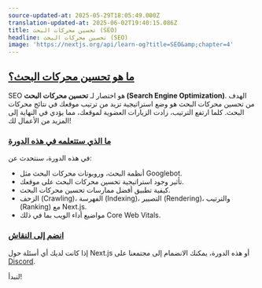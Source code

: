 ```yaml
---
source-updated-at: 2025-05-29T18:05:49.000Z
translation-updated-at: 2025-06-02T19:40:15.086Z
title: تحسين محركات البحث (SEO)
headline: تحسين محركات البحث (SEO)
image: 'https://nextjs.org/api/learn-og?title=SEO&amp;chapter=4'
---
```


[ما هو تحسين محركات البحث؟](#what-is-seo)
----------------------------

SEO هو اختصار لـ **تحسين محركات البحث (Search Engine Optimization)**. الهدف من تحسين محركات البحث هو وضع استراتيجية تزيد من ترتيب موقعك في نتائج محركات البحث. كلما ارتفع الترتيب، زادت الزيارات العضوية لموقعك، مما يؤدي في النهاية إلى المزيد من الأعمال لك!

### [ما الذي ستتعلمه في هذه الدورة](#what-youll-learn-in-this-course)

في هذه الدورة، سنتحدث عن:

*   أنظمة البحث، وروبوتات محركات البحث مثل Googlebot.
*   تأثير وجود استراتيجية تحسين محركات البحث على موقعك.
*   كيفية تطبيق أفضل ممارسات تحسين محركات البحث.
*   الزحف (Crawling)، الفهرسة (Indexing)، التصيير (Rendering)، والترتيب (Ranking) مع Next.js.
*   مواضيع أداء الويب بما في ذلك Core Web Vitals.

### [انضم إلى النقاش](#join-the-conversation)

إذا كانت لديك أي أسئلة حول Next.js أو هذه الدورة، يمكنك الانضمام إلى مجتمعنا على [Discord](https://discord.gg/Q3AsD4efFC).

لنبدأ!